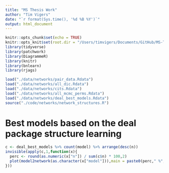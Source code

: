 ```yaml
---
title: "MS Thesis Work"
author: "Tim Vigers"
date: "`r format(Sys.time(), '%d %B %Y')`"
output: html_document
---
```


```r
knitr::opts_chunk$set(echo = TRUE)
knitr::opts_knit$set(root.dir = "/Users/timvigers/Documents/GitHub/MS-Thesis")
library(tidyverse)
library(patchwork)
library(DiagrammeR)
library(knitr)
library(bnlearn)
library(rjags)
```

```r
load("./data/networks/pair_data.Rdata")
load("./data/networks/all_dic.Rdata")
load("./data/networks/cits.Rdata")
load("./data/networks/all_mcmc_perms.Rdata")
load("./data/networks/deal_best_models.Rdata")
source("./code/networks/network_structures.R")
```

# Best models based on the deal package structure learning

```r
c <- deal_best_models %>% count(model) %>% arrange(desc(n))
invisible(apply(c,1,function(x){
  perc <- round(as.numeric(x["n"]) / sum(c$n) * 100,2)
  plot(model2network(as.character(x["model"])),main = paste0(perc," %"," (n =",x["n"],")"," with this structure"))
}))
```

<!-- # Bayesian networks with JAGS -->

<!-- ## Network structures and models -->

<!-- ### Structure -->

<!-- ```{r echo=FALSE} -->
<!-- ndf <- -->
<!--   create_node_df( -->
<!--     n = 3, -->
<!--     label = c("Methylation","Metabolite","T1D Status"), -->
<!--     shape = c("oval", "oval","oval"), -->
<!--     fixedsize=F -->
<!--   ) -->
<!-- edf <- -->
<!--   create_edge_df( -->
<!--     from = c(2,3,2), -->
<!--     to   = c(3, 1, 1) -->
<!--   ) -->
<!-- graph <-  -->
<!--   create_graph( -->
<!--     nodes_df = ndf, -->
<!--     edges_df = edf -->
<!--   ) -->
<!-- graph %>% render_graph() -->
<!-- ``` -->

<!-- ### Models -->

<!-- $$ -->
<!-- \text{T1D | Metabolite} \sim \text{Bern}(\text{logit}(\alpha_0 + \alpha_1*\text{Metabolite}))\\ -->
<!-- \text{Methylation | Metabolite, T1D} \sim \text{N}(\delta+\gamma*\text{Metabolite}+\beta*\text{T1D},\sigma^2)\\ -->
<!-- $$ -->

<!-- ### Priors -->

<!-- $$ -->
<!-- \alpha_0 \sim \text{N}(0,100)\\ -->
<!-- \alpha_1 \sim \text{N}(0,100)\\ -->
<!-- \delta \sim \text{N}(0,100)\\ -->
<!-- \gamma \sim \text{N}(0,100)\\ -->
<!-- \beta \sim \text{N}(0,100)\\ -->
<!-- \sigma^2 = \frac{1}{\tau}\\ -->
<!-- \tau \sim \text{Gamma}(0.0001,0.0001) -->
<!-- $$ -->

<!-- ```{r echo=FALSE} -->
<!-- invisible(lapply(paste0("struct",1:24), function(x){ -->
<!--   plot(model2network(get(x)),main = x) -->
<!--   })) -->
<!-- ``` -->

<!-- ## Model comparisons -->

<!-- ### DIC distribution by network structure -->

<!-- ```{r echo=FALSE} -->
<!-- # Format DIC data -->
<!-- t = as.data.frame(t(all_dics)) -->
<!-- colnames(t) = paste0("struct",1:24) -->
<!-- t <- t %>% pivot_longer(struct1:struct24) -->
<!-- t$name = as.numeric(gsub("struct","",t$name)) -->
<!-- # Plot -->
<!-- ggplot(t,aes(x=factor(name),y=value)) +  -->
<!--   geom_boxplot() +  -->
<!--   xlab("Structure number") + ylab("DIC") + -->
<!--   theme_bw() +  -->
<!--   theme(axis.text.x = element_text(angle = 90)) -->
<!-- ``` -->

<!-- ### DIC differences  -->

<!-- ```{r echo=FALSE} -->
<!-- l =  -->
<!--   lapply(colnames(all_dics), function(x){ -->
<!--     dics = all_dics[,x] -->
<!--     pair = paste(cits[as.numeric(x),1],"-",cits[as.numeric(x),3]) -->
<!--     structs_1_2 = order(dics)[1:2] -->
<!--     structs_2_3 = order(dics)[2:3] -->
<!--     abs_diff_1_2 = diff(sort(dics)[1:2]) -->
<!--     abs_diff_2_3 = diff(sort(dics)[2:3]) -->
<!--     st = sd(dics) -->
<!--     stand_diff_1_2 = abs_diff_1_2 / st -->
<!--     stand_diff_2_3 = abs_diff_2_3 / st -->
<!--     data.frame("Pair" = pair, -->
<!--                "Abs.Diff.1.2" = abs_diff_1_2,"Std.Diff.1.2" = stand_diff_1_2, -->
<!--                "Qual.Diff.1.2" =  -->
<!--                  all.equal(model2network(as.character(all_structs[structs_1_2[1]])), -->
<!--                            model2network(as.character(all_structs[structs_1_2[2]]))), -->
<!--                "Abs.Diff.2.3" = abs_diff_2_3,"Std.Diff.2.3" = stand_diff_2_3, -->
<!--                "Qual.Diff.2.3" =  -->
<!--                  all.equal(model2network(as.character(all_structs[structs_2_3[1]])), -->
<!--                            model2network(as.character(all_structs[structs_2_3[2]])))) -->
<!--   }) -->
<!-- dic_diff_table = do.call(rbind,l) -->
<!-- colnames(dic_diff_table) =  -->
<!--   c("Pair","Abs. Diff. Best-Second","Std. Diff. Best-Second", -->
<!--     "Qual. Diff. Best-Second", -->
<!--     "Abs. Diff. Second-Third","Std. Diff. Second-Third", -->
<!--     "Qual. Diff. Second-Third") -->
<!-- # Print 1 - 2 and 2 - 3 differences -->
<!-- kable(dic_diff_table %>%  -->
<!--         pivot_longer(c(`Qual. Diff. Best-Second`,`Qual. Diff. Second-Third`)) %>% -->
<!--         group_by(name, value) %>% count()) -->
<!-- # Plot diff. distribution -->
<!-- diff_plot = dic_diff_table %>% -->
<!--   pivot_longer(c(`Abs. Diff. Best-Second`,`Std. Diff. Best-Second`, -->
<!--                `Abs. Diff. Second-Third`,`Std. Diff. Second-Third`)) -->
<!-- # Absolute -->
<!-- adp =  -->
<!--   ggplot(diff_plot[diff_plot$name %in% c("Abs. Diff. Best-Second", -->
<!--                                          "Abs. Diff. Second-Third"),]) +  -->
<!--   theme_bw() + theme(plot.title = element_text(hjust = 0.5)) +  -->
<!--   ggtitle("Absolute DIC Difference") -->
<!-- # Densities -->
<!-- adp +  -->
<!--   geom_density(aes(x = value,fill = name),alpha = 0.5) +  -->
<!--   theme(legend.title = element_blank()) -->
<!-- # Boxplots -->
<!-- adp + geom_boxplot(aes(x = name,y = value,fill = name)) +  -->
<!--   theme(legend.position = "none") + xlab("") -->

<!-- # Standardized -->
<!-- adp =  -->
<!--   ggplot(diff_plot[diff_plot$name %in% c("Abs. Diff. Best-Second", -->
<!--                                          "Abs. Diff. Second-Third"),]) +  -->
<!--   theme_bw() + theme(plot.title = element_text(hjust = 0.5)) +  -->
<!--   ggtitle("Absolute DIC Difference") -->

<!-- sdp =  -->
<!--   ggplot(diff_plot[diff_plot$name %in% c("Std. Diff. Best-Second", -->
<!--                                          "Std. Diff. Second-Third"),]) +  -->
<!--   theme_bw() + theme(plot.title = element_text(hjust = 0.5)) +  -->
<!--   theme_bw() + ggtitle("Standardized DIC Difference") -->
<!-- # Densities -->
<!-- sdp +  -->
<!--   geom_density(aes(x = value,fill = name),alpha = 0.5) +  -->
<!--   theme(legend.title = element_blank()) -->
<!-- # Boxplots -->
<!-- sdp + geom_boxplot(aes(x = name,y = value,fill = name)) +  -->
<!--   theme(legend.position = "none") + xlab("") -->
<!-- ``` -->

<!-- ## Permutation tests -->

<!-- ```{r echo=FALSE,eval=FALSE} -->
<!-- l = lapply(all_perms, function(x){ -->
<!--   t = t(as.data.frame(x)) -->
<!--   t -->
<!-- }) -->
<!-- ``` -->

<!-- ## Potential problems -->

<!-- ### DIC -->

<!-- - "From Bayesian perspective, DIC is not theoretically justified since it measures the fit of the model when the parameters are fixed to the posterior expectation and is not therefore an unbiased estimate of the true generalization utility." (Piironen & Vehtari, 2017) -->

<!-- - "The numerical experiments show that the over-fitting in the selection may be a potential problem and hinder the model selection considerably. This is the case especially when the dataset is small (high variance in the utility estimates) and the number of models under comparison large (large number of variables). Especially vulnerable methods for this type of overfitting are CV, WAIC, DIC and other methods that rely on data reuse and have therefore relatively high variance in the utility estimates." (Piironen & Vehtari, 2017) -->

<!-- ### Priors -->

<!-- Tim was wrong about gamma priors causing problems. This issue is specific to logistic models with random effects, where the prior is $b_i \sim N(0,\frac{1}{\lambda})$. The Piironen paper can be a little unclear, so maybe we need a better resource. -->

<!-- # References -->

<!-- - Piironen, J., & Vehtari, A. (2017). Comparison of Bayesian predictive methods for model selection. Statistics and Computing, 27(3), 711–735. https://doi.org/10.1007/s11222-016-9649-y -->
